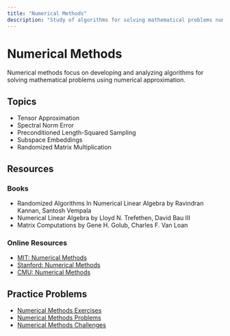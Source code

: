 ```yaml
---
title: "Numerical Methods"
description: "Study of algorithms for solving mathematical problems numerically"
---
```


# Numerical Methods

Numerical methods focus on developing and analyzing algorithms for solving mathematical problems using numerical approximation.

## Topics

- Tensor Approximation
- Spectral Norm Error
- Preconditioned Length-Squared Sampling
- Subspace Embeddings
- Randomized Matrix Multiplication

## Resources

### Books

- Randomized Algorithms In Numerical Linear Algebra by Ravindran Kannan, Santosh Vempala
- Numerical Linear Algebra by Lloyd N. Trefethen, David Bau III
- Matrix Computations by Gene H. Golub, Charles F. Van Loan

### Online Resources

- [MIT: Numerical Methods](https://ocw.mit.edu/courses/mathematics/18-330-introduction-to-numerical-analysis-spring-2012/)
- [Stanford: Numerical Methods](https://www.coursera.org/learn/numerical-methods)
- [CMU: Numerical Methods](https://www.cs.cmu.edu/~quake-papers/painless-conjugate-gradient.pdf)

## Practice Problems

- [Numerical Methods Exercises](https://www.cs.cornell.edu/courses/cs6210/2019sp/)
- [Numerical Methods Problems](https://www.cs.cmu.edu/~quake-papers/painless-conjugate-gradient.pdf)
- [Numerical Methods Challenges](https://www.coursera.org/learn/numerical-methods) 